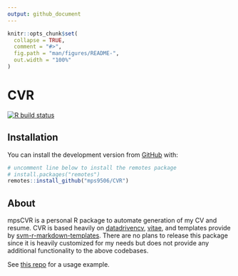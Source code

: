 ```yaml
---
output: github_document
---
```


<!-- README.md is generated from README.Rmd. Please edit that file -->

```r
knitr::opts_chunk$set(
  collapse = TRUE,
  comment = "#>",
  fig.path = "man/figures/README-",
  out.width = "100%"
)
```

# CVR

<!-- badges: start -->
[![R build status](https://github.com/mps9506/CVR/workflows/R-CMD-check/badge.svg)](https://github.com/mps9506/CVR/actions)
<!-- badges: end -->

## Installation

You can install the development version from [GitHub](https://github.com/) with:

``` r
# uncomment line below to install the remotes package
# install.packages("remotes")
remotes::install_github("mps9506/CVR")
```
## About

mpsCVR is a personal R package to automate generation of my CV and resume. CVR is based heavily on [datadrivencv](https://github.com/nstrayer/datadrivencv), [vitae](https://github.com/mitchelloharawild/vitae), and templates provide by [svm-r-markdown-templates](https://github.com/svmiller/svm-r-markdown-templates). There are no plans to release this package since it is heavily customized for my needs but does not provide any additional functionality to the above codebases.

See [this repo](https://github.com/mps9506/CV-RMD) for a usage example.
